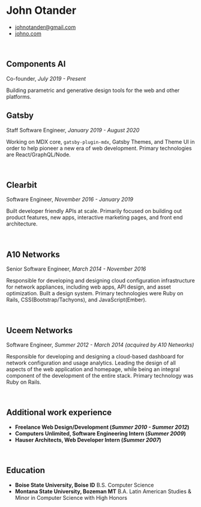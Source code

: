 # John Otander

- [johnotander@gmail.com](mailto:johnotander@gmail.com)
- [johno.com](http://www.johno.com)

<br />

## Components AI

Co-founder, _July 2019 - Present_

Building parametric and generative design tools for the
web and other platforms.

## Gatsby

Staff Software Engineer, _January 2019 - August 2020_

Working on MDX core, `gatsby-plugin-mdx`, Gatsby Themes,
and Theme UI in order to help pioneer a new era of web
development. Primary technologies are React/GraphQL/Node.

<br />

## Clearbit

Software Engineer, _November 2016 - January 2019_

Built developer friendly APIs at scale. Primarily focused
on building out product features, new apps, interactive
marketing pages, and front end architecture.

<br />

## A10 Networks

Senior Software Engineer, _March 2014 - November 2016_

Responsible for developing and designing cloud configuration
infrastructure for network appliances, including web apps,
API design, and asset optimization. Built a design system.
Primary technologies were Ruby on Rails, CSS(Bootstrap/Tachyons),
and JavaScript(Ember).

<br />

## Uceem Networks

Software Engineer, _Summer 2012 - March 2014 (acquired by A10 Networks)_

Responsible for developing and designing a cloud-based dashboard
for network configuration and usage analytics. Leading the design
of all aspects of the web application and homepage, while being
an integral component of the development of the entire stack.
Primary technology was Ruby on Rails.

<br />

## Additional work experience

- **Freelance Web Design/Development (_Summer 2010 - Summer 2012_)**
- **Computers Unlimited, Software Engineering Intern (_Summer 2009_)**
- **Hauser Architects, Web Developer Intern (_Summer 2007_)**

<br />

## Education

- **Boise State University, Boise ID** B.S. Computer Science <br />
- **Montana State University, Bozeman MT** B.A. Latin American Studies & Minor in Computer Science with High Honors
